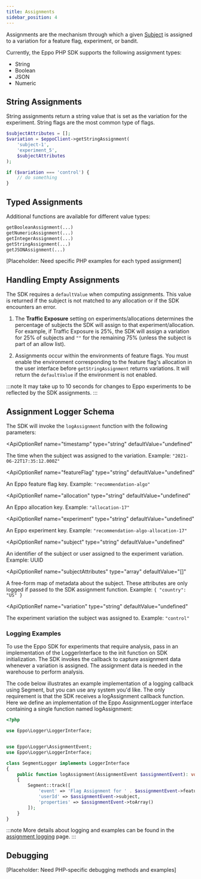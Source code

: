 ```yaml
---
title: Assignments
sidebar_position: 4
---
```



Assignments are the mechanism through which a given [Subject](/sdks/sdk-features/subjects) is assigned to a variation for a feature flag, experiment, or bandit.

Currently, the Eppo PHP SDK supports the following assignment types:

- String
- Boolean
- JSON
- Numeric

## String Assignments

String assignments return a string value that is set as the variation for the experiment. String flags are the most common type of flags.

```php
$subjectAttributes = [];
$variation = $eppoClient->getStringAssignment(
    'subject-1',
    'experiment_5',
    $subjectAttributes
);

if ($variation === 'control') {
    // do something
}
```

## Typed Assignments

Additional functions are available for different value types:

```php
getBooleanAssignment(...)
getNumericAssignment(...)
getIntegerAssignment(...)
getStringAssignment(...)
getJSONAssignment(...)
```

[Placeholder: Need specific PHP examples for each typed assignment]

## Handling Empty Assignments

The SDK requires a `defaultValue` when computing assignments. This value is returned if the subject is not matched to any allocation or if the SDK encounters an error.

1. The **Traffic Exposure** setting on experiments/allocations determines the percentage of subjects the SDK will assign to that experiment/allocation. For example, if Traffic Exposure is 25%, the SDK will assign a variation for 25% of subjects and `""` for the remaining 75% (unless the subject is part of an allow list).

2. Assignments occur within the environments of feature flags. You must enable the environment corresponding to the feature flag's allocation in the user interface before `getStringAssignment` returns variations. It will return the `defaultValue` if the environment is not enabled.

:::note
It may take up to 10 seconds for changes to Eppo experiments to be reflected by the SDK assignments.
:::

## Assignment Logger Schema

The SDK will invoke the `logAssignment` function with the following parameters:

<ApiOptionRef
  name="timestamp"
  type="string"
  defaultValue="undefined"
>
The time when the subject was assigned to the variation. Example: `"2021-06-22T17:35:12.000Z"`
</ApiOptionRef>

<ApiOptionRef
  name="featureFlag"
  type="string"
  defaultValue="undefined"
>
An Eppo feature flag key. Example: `"recommendation-algo"`
</ApiOptionRef>

<ApiOptionRef
  name="allocation"
  type="string"
  defaultValue="undefined"
>
An Eppo allocation key. Example: `"allocation-17"`
</ApiOptionRef>

<ApiOptionRef
  name="experiment"
  type="string"
  defaultValue="undefined"
>
An Eppo experiment key. Example: `"recommendation-algo-allocation-17"`
</ApiOptionRef>

<ApiOptionRef
  name="subject"
  type="string"
  defaultValue="undefined"
>
An identifier of the subject or user assigned to the experiment variation. Example: UUID
</ApiOptionRef>

<ApiOptionRef
  name="subjectAttributes"
  type="array"
  defaultValue="[]"
>
A free-form map of metadata about the subject. These attributes are only logged if passed to the SDK assignment function. Example: `{ "country": "US" }`
</ApiOptionRef>

<ApiOptionRef
  name="variation"
  type="string"
  defaultValue="undefined"
>
The experiment variation the subject was assigned to. Example: `"control"`
</ApiOptionRef>

### Logging Examples

To use the Eppo SDK for experiments that require analysis, pass in an implementation of the LoggerInterface to the init function on SDK initialization. The SDK invokes the callback to capture assignment data whenever a variation is assigned. The assignment data is needed in the warehouse to perform analysis.

The code below illustrates an example implementation of a logging callback using Segment, but you can use any system you'd like. The only requirement is that the SDK receives a logAssignment callback function. Here we define an implementation of the Eppo AssignmentLogger interface containing a single function named logAssignment:

```php
<?php

use Eppo\Logger\LoggerInterface;


use Eppo\Logger\AssignmentEvent;
use Eppo\Logger\LoggerInterface;

class SegmentLogger implements LoggerInterface
{
    public function logAssignment(AssignmentEvent $assignmentEvent): void
    {
        Segment::track([
            'event' => 'Flag Assignment for ' . $assignmentEvent->featureFlag,
            'userId' => $assignmentEvent->subject,
            'properties' => $assignmentEvent->toArray()
        ]);
    }
}
```

:::note
More details about logging and examples can be found in the [assignment logging](/sdks/event-logging/assignment-logging/) page.
:::

## Debugging

[Placeholder: Need PHP-specific debugging methods and examples]
